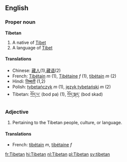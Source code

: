 ==English==
===Proper noun===
'''Tibetan'''

# A native of [[Tibet]]
# A language of [[Tibet]]

====Translations====

*Chinese: [[藏人]](1),[[藏语]](2)
*French: [[Tibétain]] ''m'' (1), [[Tibétaine]] ''f'' (1), [[tibétain]] ''m'' (2)
*Hindi: [[तिब्बती]] (1,2)
*Polish: [[tybetańczyk]] ''m'' (1), [[język tybetański]] ''m'' (2)
*Tibetan: [[བོད་པ་]] (bod pa) (1), [[བོད་སྐད་]] (bod skad)

=== Adjective ===

# Pertaining to the Tibetan people, culture, or language.

==== Translations ====

*French: [[tibétain]] ''m'', [[tibétaine]] ''f''

[[fr:Tibetan]]
[[hi:Tibetan]]
[[nl:Tibetan]]
[[pl:Tibetan]]
[[sv:tibetan]]